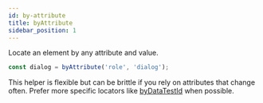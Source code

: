 ```yaml
---
id: by-attribute
title: byAttribute
sidebar_position: 1
---
```


Locate an element by any attribute and value.

```ts
const dialog = byAttribute('role', 'dialog');
```

This helper is flexible but can be brittle if you rely on attributes that change often. Prefer more specific locators like [byDataTestId](./by-data-test-id) when possible.
